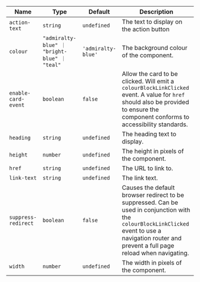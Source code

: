 
  | Name | Type | Default | Description |
| --- | --- | --- | --- |
| `action-text` | `string` | `undefined` | The text to display on the action button |
| `colour` | `"admiralty-blue" ｜ "bright-blue" ｜ "teal"` | `'admiralty-blue'` | The background colour of the component. |
| `enable-card-event` | `boolean` | `false` | Allow the card to be clicked. Will emit a `colourBlockLinkClicked` event. A value for `href` should also be provided to ensure the component conforms to accessibility standards. |
| `heading` | `string` | `undefined` | The heading text to display. |
| `height` | `number` | `undefined` | The height in pixels of the component. |
| `href` | `string` | `undefined` | The URL to link to. |
| `link-text` | `string` | `undefined` | The link text. |
| `suppress-redirect` | `boolean` | `false` | Causes the default browser redirect to be suppressed. Can be used in conjunction with the `colourBlockLinkClicked` event to use a navigation router and prevent a full page reload when navigating. |
| `width` | `number` | `undefined` | The width in pixels of the component. |

